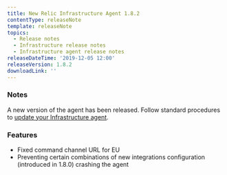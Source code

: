 ```yaml
---
title: New Relic Infrastructure Agent 1.8.2
contentType: releaseNote
template: releaseNote
topics:
  - Release notes
  - Infrastructure release notes
  - Infrastructure agent release notes
releaseDateTime: '2019-12-05 12:00'
releaseVersion: 1.8.2
downloadLink: ''
---
```


### Notes

A new version of the agent has been released. Follow standard procedures to [update your Infrastructure agent](/docs/infrastructure/new-relic-infrastructure/installation/update-infrastructure-agent).

### Features

* Fixed command channel URL for EU
* Preventing certain combinations of new integrations configuration (introduced in 1.8.0) crashing the agent
